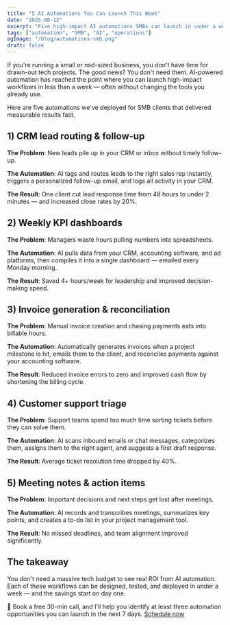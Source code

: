 ```yaml
---
title: "5 AI Automations You Can Launch This Week"
date: "2025-08-12"
excerpt: "Five high‑impact AI automations SMBs can launch in under a week—using the tools you already have."
tags: ["automation", "SMB", "AI", "operations"]
ogImage: "/blog/automations-smb.png"
draft: false
---
```


If you're running a small or mid-sized business, you don't have time for drawn-out tech projects. The good news? You don't need them. AI-powered automation has reached the point where you can launch high-impact workflows in less than a week — often without changing the tools you already use.

Here are five automations we've deployed for SMB clients that delivered measurable results fast.

## 1) CRM lead routing & follow-up

**The Problem**: New leads pile up in your CRM or inbox without timely follow-up.

**The Automation**: AI tags and routes leads to the right sales rep instantly, triggers a personalized follow-up email, and logs all activity in your CRM.

**The Result**: One client cut lead response time from 48 hours to under 2 minutes — and increased close rates by 20%.

## 2) Weekly KPI dashboards

**The Problem**: Managers waste hours pulling numbers into spreadsheets.

**The Automation**: AI pulls data from your CRM, accounting software, and ad platforms, then compiles it into a single dashboard — emailed every Monday morning.

**The Result**: Saved 4+ hours/week for leadership and improved decision-making speed.

## 3) Invoice generation & reconciliation

**The Problem**: Manual invoice creation and chasing payments eats into billable hours.

**The Automation**: Automatically generates invoices when a project milestone is hit, emails them to the client, and reconciles payments against your accounting software.

**The Result**: Reduced invoice errors to zero and improved cash flow by shortening the billing cycle.

## 4) Customer support triage

**The Problem**: Support teams spend too much time sorting tickets before they can solve them.

**The Automation**: AI scans inbound emails or chat messages, categorizes them, assigns them to the right agent, and suggests a first draft response.

**The Result**: Average ticket resolution time dropped by 40%.

## 5) Meeting notes & action items

**The Problem**: Important decisions and next steps get lost after meetings.

**The Automation**: AI records and transcribes meetings, summarizes key points, and creates a to-do list in your project management tool.

**The Result**: No missed deadlines, and team alignment improved significantly.

## The takeaway

You don't need a massive tech budget to see real ROI from AI automation. Each of these workflows can be designed, tested, and deployed in under a week — and the savings start on day one.

📅 Book a free 30-min call, and I'll help you identify at least three automation opportunities you can launch in the next 7 days. [Schedule now](/book)
